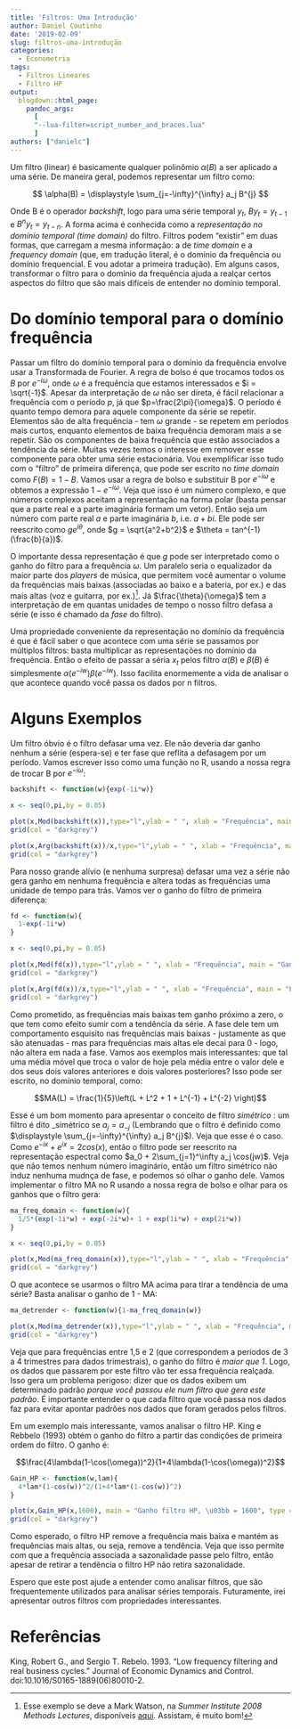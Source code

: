 ```yaml
---
title: 'Filtros: Uma Introdução'
author: Daniel Coutinho
date: '2019-02-09'
slug: filtros-uma-introdução
categories:
  - Econometria
tags:
  - Filtros Lineares
  - Filtro HP
output:
  blogdown::html_page:
    pandoc_args: 
      [
      "--lua-filter=script_number_and_braces.lua"
      ]
authors: ["danielc"]
---
```


Um filtro (linear) é basicamente qualquer polinômio $\alpha(B)$ a ser aplicado a uma série. De maneira geral, podemos representar um filtro como:  

$$ \alpha(B) = \displaystyle \sum_{j=-\infty}^{\infty} a_j B^{j} $$

Onde B é o operador _backshift_, logo para uma série temporal $y_t$, $By_t = y_{t-1}$ e $B^ny_t = y_{t-n}$. A forma acima é conhecida como a _representação no domínio temporal (time domain)_ do filtro. Filtros podem "existir" em duas formas, que carregam a mesma informação: a de _time domain_ e a _frequency domain_ (que, em tradução literal, é o domínio da frequência ou domínio frequencial. E vou adotar a primeira tradução). Em alguns casos, transformar o filtro para o domínio da frequência ajuda a realçar certos aspectos do filtro que são mais difíceis de entender no domínio temporal. 

# Do domínio temporal para o domínio frequência

Passar um filtro do domínio temporal para o domínio da frequência envolve usar a Transformada de Fourier. A regra de bolso é que trocamos todos os $B$ por $e^{-i\omega}$, onde $\omega$ é a frequência que estamos interessados e $i = \sqrt{-1}$. Apesar da interpretação de $\omega$ não ser direta, é fácil relacionar a frequência com o período $p$, já que $p=\frac{2\pi}{\omega}$. O período é quanto tempo demora para aquele componente da série se repetir. Elementos são de alta frequência - tem $\omega$ grande - se repetem em períodos mais curtos, enquanto elementos de baixa frequência demoram mais a se repetir. São os componentes de baixa frequência que estão associados a tendência da série. Muitas vezes temos o interesse em remover esse componente para obter uma série estacionária. Vou exemplificar isso tudo com o "filtro" de primeira diferença, que pode ser escrito no _time domain_ como $F(B) = 1 - B$. Vamos usar a regra de bolso e substituir B por $e^{-i\omega}$ e obtemos a expressão $1 - e^{-i\omega}$. Veja que isso é um número complexo, e que números complexos aceitam a representação na forma polar (basta pensar que a parte real e a parte imaginária formam um vetor). Então seja um número com parte real $a$ e parte imaginária $b$, i.e. $a+bi$. Ele pode ser reescrito como $ge^{i\theta}$, onde $g = \sqrt{a^2+b^2}$ e $\theta = tan^{-1}(\frac{b}{a})$. 

O importante dessa representação é que $g$ pode ser interpretado como o ganho do filtro para a frequência $\omega$. Um paralelo seria o equalizador da maior parte dos _players_ de música, que permitem você aumentar o volume da frequências mais baixas (associadas ao baixo e a bateria, por ex.) e das mais altas (voz e guitarra, por ex.)^[Esse exemplo se deve a Mark Watson, na _Summer Institute 2008 Methods Lectures_, disponíveis [aqui](https://www.nber.org/minicourse_2008.html). Assistam, é muito bom!]. Já $\frac{\theta}{\omega}$ tem a interpretação de em quantas unidades de tempo o nosso filtro defasa a série (e isso é chamado da _fase_ do filtro).

Uma propriedade conveniente da representação no domínio da frequência é que é fácil saber o que acontece com uma série se passamos por múltiplos filtros: basta multiplicar as representações no domínio da frequência. Então o efeito de passar a séria $x_t$ pelos filtro $\alpha(B)$ e $\beta(B)$ é simplesmente $\alpha(e^{-iw})\beta(e^{-iw})$. Isso facilita enormemente a vida de analisar o que acontece quando você passa os dados por n filtros. 

# Alguns Exemplos

Um filtro óbvio é o filtro defasar uma vez. Ele não deveria dar ganho nenhum a série (espera-se) e ter fase que reflita a defasagem por um período. Vamos escrever isso como uma função no R, usando a nossa regra de trocar B por $e^{-i\omega}$: 

```r
backshift <- function(w){exp(-1i*w)}

x <- seq(0,pi,by = 0.05)

plot(x,Mod(backshift(x)),type="l",ylab = " ", xlab = "Frequência", main = "Ganho do Filtro de Defasar uma vez")
grid(col = "darkgrey")

plot(x,Arg(backshift(x))/x,type="l",ylab = " ", xlab = "Frequência", main = "Fase do Filtro Defasar uma vez")
grid(col = "darkgrey")

```


Para nosso grande alívio (e nenhuma surpresa) defasar uma vez a série não gera ganho em nenhuma frequência e altera todas as frequências uma unidade de tempo para trás. Vamos ver o ganho do filtro de primeira diferença:

```r
fd <- function(w){
  1-exp(-1i*w)
}

x <- seq(0,pi,by = 0.05)

plot(x,Mod(fd(x)),type="l",ylab = " ", xlab = "Frequência", main = "Ganho do Filtro de Primeira Diferenças")
grid(col = "darkgrey")

plot(x,Arg(fd(x))/x,type="l",ylab = " ", xlab = "Frequência", main = "Fase do Filtro de Primeira Diferenças")
grid(col = "darkgrey")

```

Como prometido, as frequências mais baixas tem ganho próximo a zero, o que tem como efeito sumir com a tendência da série. A fase dele tem um comportamento esquisito nas frequências mais baixas - justamente as que são atenuadas - mas para frequências mais altas ele decai para 0 - logo, não altera em nada a fase.  Vamos aos exemplos mais interessantes: que tal uma média móvel que troca o valor de hoje pela média entre o valor dele e dos seus dois valores anteriores e dois valores posteriores? Isso pode ser escrito, no domínio temporal, como: 

$$MA(L) = \frac{1}{5}\left(L + L^2 + 1 + L^{-1} + L^{-2} \right)$$

Esse é um bom momento para apresentar o conceito de filtro _simétrico_ : um filtro é dito _simétrico se $a_j = a_{-j}$ (Lembrando que o filtro é definido como $\displaystyle \sum_{j=-\infty}^{\infty} a_j B^{j}$). Veja que esse é o caso. Como $e^{-ix} + e^{ix} = 2cos(x)$, então o filtro pode ser reescrito na representação espectral como $a_0 + 2\sum_{j=1}^\infty a_j \cos(jw)$. Veja que não temos nenhum número imaginário, então um filtro simétrico não induz nenhuma mudnça de fase, e podemos só olhar o ganho dele. Vamos implementar o filtro MA no R usando a nossa regra de bolso e olhar para os ganhos que o filtro gera:

```r
ma_freq_domain <- function(w){
  1/5*(exp(-1i*w) + exp(-2i*w)+ 1 + exp(1i*w) + exp(2i*w)) 
}

x <- seq(0,pi,by = 0.05)

plot(x,Mod(ma_freq_domain(x)),type="l",ylab = " ", xlab = "Frequência", main = "Ganho do Filtro MA")
grid(col = "darkgrey")
```

O que acontece se usarmos o filtro MA acima para tirar a tendência de uma série? Basta analisar o ganho de 1 - MA:

```r
ma_detrender <- function(w){1-ma_freq_domain(w)}

plot(x,Mod(ma_detrender(x)),type="l",ylab = " ", xlab = "Frequência", main = "Ganho do Filtro MA")
grid(col = "darkgrey")  
```

Veja que para frequências entre 1,5 e 2 (que correspondem a períodos de 3 a 4 trimestres para dados trimestrais), o ganho do filtro é _maior que 1_. Logo, os dados que passarem por este filtro vão ter essa frequência realçada. Isso gera um problema perigoso: dizer que os dados exibem um determinado padrão _porque você passou ele num filtro que gera este padrão_. É importante entender o que cada filtro que você passa nos dados faz para evitar apontar padrões nos dados que foram gerados pelos filtros. 

Em um exemplo mais interessante, vamos analisar o filtro HP. King e Rebbelo (1993) obtém o ganho do filtro a partir das condições de primeira ordem do filtro. O ganho é: 

$$\frac{4\lambda(1-\cos(\omega))^2}{1+4\lambda(1-\cos(\omega))^2}$$

```r
Gain_HP <- function(w,lam){
  4*lam*(1-cos(w))^2/(1+4*lam*(1-cos(w))^2)
}

plot(x,Gain_HP(x,1600), main = "Ganho filtro HP, \u03bb = 1600", type = "l", ylab = "Ganho",xlab="Frequência")
grid(col = "darkgrey")
```

Como esperado, o filtro HP remove a frequência mais baixa e mantém as frequências mais altas, ou seja, remove a tendência. Veja que isso permite com que a frequência associada a sazonalidade passe pelo filtro, então apesar de retirar a tendência o filtro HP não retira sazonalidade.

Espero que este post ajude a entender como analisar filtros, que são frequentemente utilizados para analisar séries temporais. Futuramente, irei apresentar outros filtros com propriedades interessantes. 

# Referências

King, Robert G., and Sergio T. Rebelo. 1993. “Low frequency filtering and real business cycles.” Journal of Economic Dynamics and Control. doi:10.1016/S0165-1889(06)80010-2.
